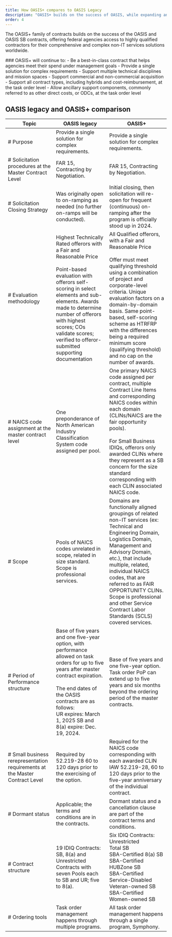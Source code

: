 ```yaml
---
title: How OASIS+ compares to OASIS Legacy
description: "OASIS+ builds on the success of OASIS, while expanding and streamlining its features. Learn more about how OASIS+ compares to its predecessor."
order: 4
---
```


The OASIS+ family of contracts builds on the success of the OASIS and OASIS SB contracts, offering federal agencies access to highly qualified contractors for their comprehensive and complex non-IT services solutions worldwide.

<GradientBox>
###  OASIS+ will continue to: 
- Be a best-in-class contract that helps agencies meet their spend under management goals
- Provide a single solution for complex requirements
- Support multiple technical disciplines and mission spaces
- Support commercial and non-commercial acquisition
- Support all contract types, including hybrids and cost-reimbursement, at the task order level
- Allow ancillary support components, commonly referred to as other direct costs, or ODCs, at the task order level
</GradientBox>

## OASIS legacy and OASIS+ comparison
| Topic | OASIS legacy | OASIS+
| --------------------------| --------------------------| --------------------------|
|# Purpose | Provide a single solution for complex requirements. | Provide a single solution for complex requirements. |
|# Solicitation procedures at the Master Contract Level | FAR 15, Contracting by Negotiation. | FAR 15, Contracting by Negotiation.|
|# Solicitation Closing Strategy | Was originally open to on-ramping as needed (no further on-ramps will be conducted). | Initial closing, then solicitation will re-open for frequent (continuous) on-ramping after the program is officially stood up in 2024.|
|# Evaluation methodology | Highest Technically Rated offerors with a Fair and Reasonable Price <br/><br/> Point-based evaluation with offerors self-scoring in select elements and sub-elements. Awards made to determine number of offerors with highest scores; COs validate scores; verified to offeror-submitted supporting documentation | All Qualified offerors, with a Fair and Reasonable Price <br/><br/> Offer must meet qualifying threshold using a combination of project and corporate-level criteria. Unique evaluation factors on a domain-by-domain basis. Same point-based, self-scoring scheme as HTRFRP with the differences being a required minimum score (qualifying threshold) and no cap on the number of awards.|
|# NAICS code assignment at the master contract level | One preponderance of North American Industry Classification System code assigned per pool. | One primary NAICS code assigned per contract, multiple Contract Line Items and corresponding NAICS codes within each domain (CLINs/NAICS are the fair opportunity pools). <br/><br/> For Small Business IDIQs, offerors only awarded CLINs where they represent as a SB concern for the size standard corresponding with each CLIN associated NAICS code.|
|# Scope | Pools of NAICS codes unrelated in scope, related in size standard. Scope is professional services. | Domains are functionally aligned groupings of related non-IT services (ex: Technical and Engineering Domain, Logistics Domain, Management and Advisory Domain, etc.), that include multiple, related, individual NAICS codes, that are referred to as FAIR OPPORTUNITY CLINs. Scope is professional and other Service Contract Labor Standards (SCLS) covered services.|
|# Period of Performance structure | Base of five years and one five-year option, with performance allowed on task orders for up to five years after master contract expiration.  <br/><br/> The end dates of the OASIS contracts are as follows: <br/>UR expires: March 1, 2025 SB and 8(a) expire: Dec. 19, 2024. | Base of five years and one five-year option. Task order PoP can extend up to five years and six months beyond the ordering period of the master contracts.|
|# Small business rerepresentation requirements at the Master Contract Level | Required by 52.219-28 60 to 120 days prior to the exercising of the option. | Required for the NAICS code corresponding with each awarded CLIN IAW 52.219-28, 60 to 120 days prior to the five-year anniversary of the individual contract.|
|# Dormant status | Applicable; the terms and conditions are in the contracts. | Dormant status and a cancellation clause are part of the contract terms and conditions.|
|# Contract structure | 19 IDIQ Contracts: SB, 8(a) and Unrestricted Contracts with seven Pools each to SB and UR; five to 8(a). | Six IDIQ Contracts:<br/>Unrestricted<br/>Total SB<br/>SBA-Certified 8(a) SB<br/>SBA-Certified HUBZone SB<br/>SBA-Certified Service-Disabled Veteran-owned SB<br/>SBA-Certified Women-owned SB|
|# Ordering tools | Task order management happens through multiple programs. | All task order management happens through a single program, Symphony.|



